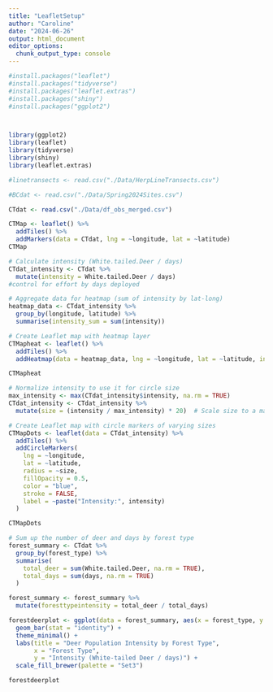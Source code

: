 ```yaml
---
title: "LeafletSetup"
author: "Caroline"
date: "2024-06-26"
output: html_document
editor_options: 
  chunk_output_type: console
---
```


```r
#install.packages("leaflet")
#install.packages("tidyverse")
#install.packages("leaflet.extras")
#install.packages("shiny")
#install.packages("ggplot2")



library(ggplot2)
library(leaflet)
library(tidyverse)
library(shiny)
library(leaflet.extras)
```
```r
#linetransects <- read.csv("./Data/HerpLineTransects.csv")

#BCdat <- read.csv("./Data/Spring2024Sites.csv")

CTdat <- read.csv("./Data/df_obs_merged.csv")
```
```r
CTMap <- leaflet() %>%
  addTiles() %>%
  addMarkers(data = CTdat, lng = ~longitude, lat = ~latitude)
CTMap
```
```r
# Calculate intensity (White.tailed.Deer / days)
CTdat_intensity <- CTdat %>%
  mutate(intensity = White.tailed.Deer / days)  
#control for effort by days deployed

# Aggregate data for heatmap (sum of intensity by lat-long)
heatmap_data <- CTdat_intensity %>%
  group_by(longitude, latitude) %>%
  summarise(intensity_sum = sum(intensity))

```
```r
# Create Leaflet map with heatmap layer
CTMapheat <- leaflet() %>%
  addTiles() %>%
  addHeatmap(data = heatmap_data, lng = ~longitude, lat = ~latitude, intensity = ~intensity_sum, blur = 2, max = 0.05, radius = 15)

CTMapheat

```

```r
# Normalize intensity to use it for circle size
max_intensity <- max(CTdat_intensity$intensity, na.rm = TRUE)
CTdat_intensity <- CTdat_intensity %>%
  mutate(size = (intensity / max_intensity) * 20)  # Scale size to a maximum of 20

# Create Leaflet map with circle markers of varying sizes
CTMapDots <- leaflet(data = CTdat_intensity) %>%
  addTiles() %>%
  addCircleMarkers(
    lng = ~longitude, 
    lat = ~latitude, 
    radius = ~size, 
    fillOpacity = 0.5, 
    color = "blue", 
    stroke = FALSE, 
    label = ~paste("Intensity:", intensity)
  )

CTMapDots

```

```r

# Sum up the number of deer and days by forest type
forest_summary <- CTdat %>%
  group_by(forest_type) %>%
  summarise(
    total_deer = sum(White.tailed.Deer, na.rm = TRUE),
    total_days = sum(days, na.rm = TRUE)
  )

forest_summary <- forest_summary %>%
  mutate(foresttypeintensity = total_deer / total_days)

forestdeerplot <- ggplot(data = forest_summary, aes(x = forest_type, y = foresttypeintensity, fill = forest_type)) +
  geom_bar(stat = "identity") +
  theme_minimal() +
  labs(title = "Deer Population Intensity by Forest Type",
       x = "Forest Type",
       y = "Intensity (White-tailed Deer / days)") +
  scale_fill_brewer(palette = "Set3")

forestdeerplot
```

